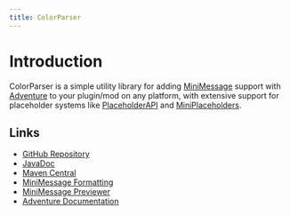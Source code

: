 ---
title: ColorParser
---

# Introduction

ColorParser is a simple utility library for adding [MiniMessage](https://docs.advntr.dev/minimessage/format.html) support with [Adventure](https://docs.advntr.dev/index.html) to your plugin/mod on any platform, with extensive support for placeholder systems like [PlaceholderAPI](https://github.com/PlaceholderAPI/PlaceholderAPI) and [MiniPlaceholders](https://github.com/MiniPlaceholders/MiniPlaceholders).

## Links

* [GitHub Repository]("https://github.com/milkdrinkers/ColorParser")
* [JavaDoc](https://javadoc.io/doc/io.github.milkdrinkers/colorparser)
* [Maven Central](https://central.sonatype.com/search?q=colorparser&namespace=io.github.milkdrinkers)
* [MiniMessage Formatting](https://docs.advntr.dev/minimessage/format.html)
* [MiniMessage Previewer](https://webui.advntr.dev/)
* [Adventure Documentation](https://docs.advntr.dev/index.html)
